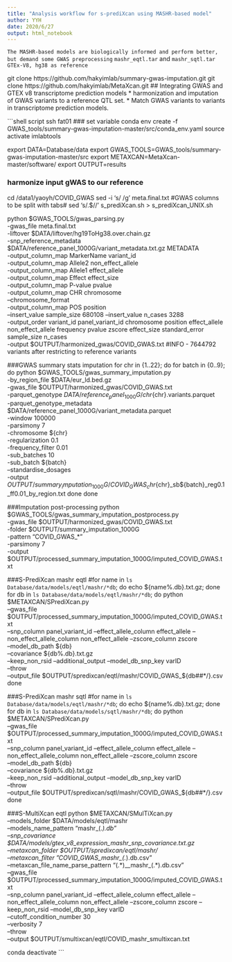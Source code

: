 ---
title: "Analysis workflow for s-prediXcan using MASHR-based model"
author: YYH
date: 2020/6/27
output: html_notebook
---

`The MASHR-based models are biologically informed and perform better, but demand some GWAS preprocessing`
`mashr_eqtl.tar` and `mashr_sqtl.tar`
`GTEx-V8, hg38 as reference`

git clone https://github.com/hakyimlab/summary-gwas-imputation.git
git clone https://github.com/hakyimlab/MetaXcan.git
## Integrating GWAS and GTEX v8 transcriptome prediction models
* harmonization and imputation of GWAS variants to a reference QTL set.
* Match GWAS variants to variants in transcriptome prediction models.


```shell script
ssh fat01
### set variable
conda env create -f GWAS_tools/summary-gwas-imputation-master/src/conda_env.yaml
source activate imlabtools

export DATA=Database/data
export GWAS_TOOLS=GWAS_tools/summary-gwas-imputation-master/src
export METAXCAN=MetaXcan-master/software/
export OUTPUT=results

### harmonize input gWAS to our reference
cd /data1/yaoyh/COVID_GWAS
sed -i 's/ /\t/g' meta.final.txt
#GWAS columns to be split with tabs#
sed 's/.$//' s_prediXcan.sh > s_prediXcan_UNIX.sh

python $GWAS_TOOLS/gwas_parsing.py \
-gwas_file meta.final.txt \
-liftover $DATA/liftover/hg19ToHg38.over.chain.gz \
-snp_reference_metadata $DATA/reference_panel_1000G/variant_metadata.txt.gz METADATA \
-output_column_map MarkerName variant_id \
-output_column_map Allele2 non_effect_allele \
-output_column_map Allele1 effect_allele \
-output_column_map Effect effect_size \
-output_column_map P-value pvalue \
-output_column_map CHR chromosome \
--chromosome_format \
-output_column_map POS position \
--insert_value sample_size 680108 --insert_value n_cases 3288 \
-output_order variant_id panel_variant_id chromosome position effect_allele non_effect_allele frequency pvalue zscore effect_size standard_error sample_size n_cases \
-output $OUTPUT/harmonized_gwas/COVID_GWAS.txt
#INFO - 7644792 variants after restricting to reference variants

###GWAS summary stats imputation
for chr in {1..22}; do
  for batch in {0..9}; do
    python $GWAS_TOOLS/gwas_summary_imputation.py \
    -by_region_file $DATA/eur_ld.bed.gz \
    -gwas_file $OUTPUT/harmonized_gwas/COVID_GWAS.txt \
    -parquet_genotype $DATA/reference_panel_1000G/chr${chr}.variants.parquet \
    -parquet_genotype_metadata $DATA/reference_panel_1000G/variant_metadata.parquet \
    -window 100000 \
    -parsimony 7 \
    -chromosome ${chr} \
    -regularization 0.1 \
    -frequency_filter 0.01 \
    -sub_batches 10 \
    -sub_batch ${batch} \
    --standardise_dosages \
    -output $OUTPUT/summary_imputation_1000G/COVID_GWAS_chr${chr}_sb${batch}_reg0.1_ff0.01_by_region.txt
  done
done

###Imputation post-processing
python $GWAS_TOOLS/gwas_summary_imputation_postprocess.py \
-gwas_file $OUTPUT/harmonized_gwas/COVID_GWAS.txt \
-folder $OUTPUT/summary_imputation_1000G \
-pattern "COVID_GWAS_*" \
-parsimony 7 \
-output $OUTPUT/processed_summary_imputation_1000G/imputed_COVID_GWAS.txt

###S-PrediXcan mashr eqtl
#for name in `ls Database/data/models/eqtl/mashr/*db`; do echo ${name%.db}.txt.gz; done
for db in `ls Database/data/models/eqtl/mashr/*db`; do
  python $METAXCAN/SPrediXcan.py \
  --gwas_file  $OUTPUT/processed_summary_imputation_1000G/imputed_COVID_GWAS.txt \
  --snp_column panel_variant_id --effect_allele_column effect_allele --non_effect_allele_column non_effect_allele --zscore_column zscore \
  --model_db_path ${db} \
  --covariance ${db%.db}.txt.gz \
  --keep_non_rsid --additional_output --model_db_snp_key varID \
  --throw \
  --output_file $OUTPUT/spredixcan/eqtl/mashr/COVID_GWAS_${db##*/}.csv
done

###S-PrediXcan mashr sqtl
#for name in `ls Database/data/models/eqtl/mashr/*db`; do echo ${name%.db}.txt.gz; done
for db in `ls Database/data/models/sqtl/mashr/*db`; do
  python $METAXCAN/SPrediXcan.py \
  --gwas_file  $OUTPUT/processed_summary_imputation_1000G/imputed_COVID_GWAS.txt \
  --snp_column panel_variant_id --effect_allele_column effect_allele --non_effect_allele_column non_effect_allele --zscore_column zscore \
  --model_db_path ${db} \
  --covariance ${db%.db}.txt.gz \
  --keep_non_rsid --additional_output --model_db_snp_key varID \
  --throw \
  --output_file $OUTPUT/spredixcan/sqtl/mashr/COVID_GWAS_${db##*/}.csv
done

###S-MultiXcan eqtl
python $METAXCAN/SMulTiXcan.py \
--models_folder $DATA/models/eqtl/mashr \
--models_name_pattern "mashr_(.*).db" \
--snp_covariance $DATA/models/gtex_v8_expression_mashr_snp_covariance.txt.gz \
--metaxcan_folder $OUTPUT/spredixcan/eqtl/mashr/ \
--metaxcan_filter "COVID_GWAS_mashr_(.*).db.csv" \
--metaxcan_file_name_parse_pattern "(.*)__mashr_(.*).db.csv" \
--gwas_file  $OUTPUT/processed_summary_imputation_1000G/imputed_COVID_GWAS.txt \
--snp_column panel_variant_id --effect_allele_column effect_allele --non_effect_allele_column non_effect_allele --zscore_column zscore --keep_non_rsid --model_db_snp_key varID \
--cutoff_condition_number 30 \
--verbosity 7 \
--throw \
--output $OUTPUT/smultixcan/eqtl/COVID_mashr_smultixcan.txt

conda deactivate
```

